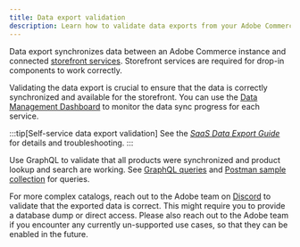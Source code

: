 ```yaml
---
title: Data export validation
description: Learn how to validate data exports from your Adobe Commerce backend to your storefront.
---
```


Data export synchronizes data between an Adobe Commerce instance and connected [storefront services](/discovery/architecture/#storefront-services). Storefront services are required for drop-in components to work correctly.

Validating the data export is crucial to ensure that the data is correctly synchronized and available for the storefront. You can use the [Data Management Dashboard](https://experienceleague.adobe.com/en/docs/commerce-admin/systems/data-transfer/data-dashboard) to monitor the data sync progress for each service.

:::tip[Self-service data export validation]
See the [_SaaS Data Export Guide_](https://experienceleague.adobe.com/en/docs/commerce-merchant-services/saas-data-export/overview) for details and troubleshooting.
:::

Use GraphQL to validate that all products were synchronized and product lookup and search are working. See [GraphQL queries](https://developer.adobe.com/commerce/services/graphql/catalog-service/products/) and [Postman sample collection](https://github.com/magento/adobe-commerce-catalog-service) for queries.

For more complex catalogs, reach out to the Adobe team on [Discord](https://discord.com/channels/1131492224371277874/1220042081209421945) to validate that the exported data is correct. This might require you to provide a database dump or direct access. Please also reach out to the Adobe team if you encounter any currently un-supported use cases, so that they can be enabled in the future.
